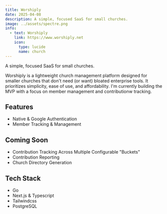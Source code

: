 ---
title: Worshiply 
date: 2025-04-08
description: A simple, focused SaaS for small churches.
image: ../assets/spectre.png
info:
  - text: Worshiply 
    link: https://www.worshiply.net
    icon:
      type: lucide
      name: church 
---

A simple, focused SaaS for small churches.

Worshiply is a lightweight church management platform designed for smaller churches that don't need (or want) bloated enterprise tools. It prioritizes simplicity, ease of use, and affordability. I'm currently building the MVP with a focus on member management and contributionw tracking.

## Features

- Native & Google Authentication
- Member Tracking & Management

## Coming Soon

- Contribution Tracking Across Multiple Configurable "Buckets"
- Contribution Reporting
- Church Directory Generation

## Tech Stack 

- Go
- Next.js & Typescript
- Tailwindcss
- PostgreSQL
